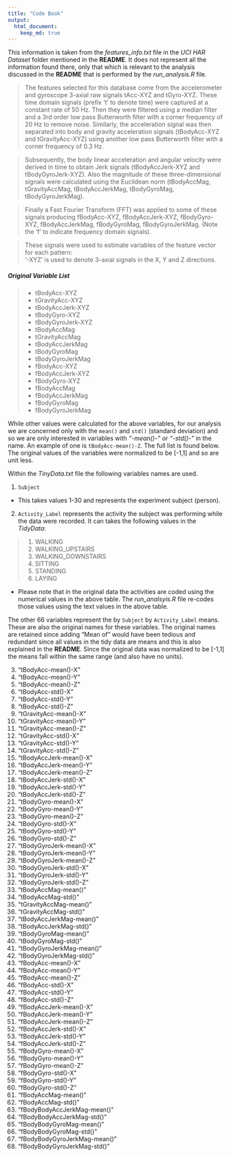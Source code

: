 ```yaml
---
title: "Code Book"
output: 
  html_document:
    keep_md: true
---
```


This information is taken from the *features_info.txt* file in the *UCI HAR Dataset* folder mentioned in the **README**. It does not represent all the information found there, only that which is relevant to the analysis discussed in the **README** that is performed by the *run_analysis.R* file.

>The features selected for this database come from the accelerometer and gyroscope 3-axial raw signals tAcc-XYZ and tGyro-XYZ. These time domain signals (prefix 't' to denote time) were captured at a constant rate of 50 Hz. Then they were filtered using a median filter and a 3rd order low pass Butterworth filter with a corner frequency of 20 Hz to remove noise. Similarly, the acceleration signal was then separated into body and gravity acceleration signals (tBodyAcc-XYZ and tGravityAcc-XYZ) using another low pass Butterworth filter with a corner frequency of 0.3 Hz. 

>Subsequently, the body linear acceleration and angular velocity were derived in time to obtain Jerk signals (tBodyAccJerk-XYZ and tBodyGyroJerk-XYZ). Also the magnitude of these three-dimensional signals were calculated using the Euclidean norm (tBodyAccMag, tGravityAccMag, tBodyAccJerkMag, tBodyGyroMag, tBodyGyroJerkMag). 

>Finally a Fast Fourier Transform (FFT) was applied to some of these signals producing fBodyAcc-XYZ, fBodyAccJerk-XYZ, fBodyGyro-XYZ, fBodyAccJerkMag, fBodyGyroMag, fBodyGyroJerkMag. (Note the 'f' to indicate frequency domain signals). 

>These signals were used to estimate variables of the feature vector for each pattern:  
>'-XYZ' is used to denote 3-axial signals in the X, Y and Z directions.

##### Original Variable List
>* tBodyAcc-XYZ
* tGravityAcc-XYZ
* tBodyAccJerk-XYZ
* tBodyGyro-XYZ
* tBodyGyroJerk-XYZ
* tBodyAccMag
* tGravityAccMag
* tBodyAccJerkMag
* tBodyGyroMag
* tBodyGyroJerkMag
* fBodyAcc-XYZ
* fBodyAccJerk-XYZ
* fBodyGyro-XYZ
* fBodyAccMag
* fBodyAccJerkMag
* fBodyGyroMag
* fBodyGyroJerkMag

While other values were calculated for the above variables, for our analysis we are concerned only with the `mean()` and `std()` (standard deviation) and so we are only interested in variables with *"-mean()-"* or *"-std()-"* in the name. An example of one is `tBodyAcc-mean()-Z`. The full list is found below. The original values of the variables were normalized to be [-1,1] and so are unit less.

Within the *TinyData.txt* file the following variables names are used.

1. `Subject`
 + This takes values 1-30 and represents the experiment subject (person).
2. `Activity_Label` represents the activity the subject was performing while the data were recorded. It can takes the following values in the *TidyData*:

>1. WALKING
2. WALKING_UPSTAIRS
3. WALKING_DOWNSTAIRS
4. SITTING
5. STANDING
6. LAYING


+ Please note that in the original data the activities are coded using the numerical values in the above table. The *run_analsyis.R* file re-codes those values using the text values in the above table.

The other 66 variables represent the by `Subject` by `Activity_Label` means. These are also the original names for these variables. The original names are retained since adding "Mean of" would have been tedious and redundant since all values in the tidy data are means and this is also explained in the **README**. Since the original data was normalized to be [-1,1] the means fall within the same range (and also have no units).

3. "tBodyAcc-mean()-X"
4. "tBodyAcc-mean()-Y"
5. "tBodyAcc-mean()-Z"
6. "tBodyAcc-std()-X"
7. "tBodyAcc-std()-Y"
8. "tBodyAcc-std()-Z"
9. "tGravityAcc-mean()-X"
10. "tGravityAcc-mean()-Y"
11. "tGravityAcc-mean()-Z"
12. "tGravityAcc-std()-X"
13. "tGravityAcc-std()-Y"
14. "tGravityAcc-std()-Z"
15. "tBodyAccJerk-mean()-X"
16. "tBodyAccJerk-mean()-Y"
17. "tBodyAccJerk-mean()-Z"
18. "tBodyAccJerk-std()-X"
19. "tBodyAccJerk-std()-Y"
20. "tBodyAccJerk-std()-Z"
21. "tBodyGyro-mean()-X"
22. "tBodyGyro-mean()-Y"
23. "tBodyGyro-mean()-Z"
24. "tBodyGyro-std()-X"
25. "tBodyGyro-std()-Y"
26. "tBodyGyro-std()-Z"
27. "tBodyGyroJerk-mean()-X"
28. "tBodyGyroJerk-mean()-Y"
29. "tBodyGyroJerk-mean()-Z"
30. "tBodyGyroJerk-std()-X"
31. "tBodyGyroJerk-std()-Y"
32. "tBodyGyroJerk-std()-Z"
33. "tBodyAccMag-mean()"
34. "tBodyAccMag-std()"
35. "tGravityAccMag-mean()"
36. "tGravityAccMag-std()"
37. "tBodyAccJerkMag-mean()"
38. "tBodyAccJerkMag-std()"
39. "tBodyGyroMag-mean()"
40. "tBodyGyroMag-std()"
41. "tBodyGyroJerkMag-mean()"
42. "tBodyGyroJerkMag-std()"
43. "fBodyAcc-mean()-X"
44. "fBodyAcc-mean()-Y"
45. "fBodyAcc-mean()-Z"
46. "fBodyAcc-std()-X"
47. "fBodyAcc-std()-Y"
48. "fBodyAcc-std()-Z"
49. "fBodyAccJerk-mean()-X"
50. "fBodyAccJerk-mean()-Y"
51. "fBodyAccJerk-mean()-Z"
52. "fBodyAccJerk-std()-X"
53. "fBodyAccJerk-std()-Y"
54. "fBodyAccJerk-std()-Z"
55. "fBodyGyro-mean()-X"
56. "fBodyGyro-mean()-Y"
57. "fBodyGyro-mean()-Z"
58. "fBodyGyro-std()-X"
59. "fBodyGyro-std()-Y"
60. "fBodyGyro-std()-Z"
61. "fBodyAccMag-mean()"
62. "fBodyAccMag-std()"
63. "fBodyBodyAccJerkMag-mean()"
64. "fBodyBodyAccJerkMag-std()"
65. "fBodyBodyGyroMag-mean()"
66. "fBodyBodyGyroMag-std()"
67. "fBodyBodyGyroJerkMag-mean()"
68. "fBodyBodyGyroJerkMag-std()"
